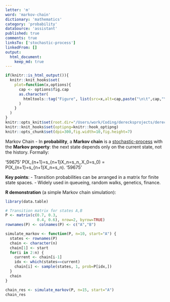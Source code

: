 ```yaml
---
letter: 'm'
word: 'markov-chain'
dictionary: 'mathematics'
category: 'probability'
dataSource: 'assistant'
published: true
comments: true
linksTo: ['stochastic-process']
linkedFrom: []
output:
  html_document:
    keep_md: true
---
```


```r
if(knitr::is_html_output()){
  knitr::knit_hooks$set(
    plot=function(x,options){
      cap <- options$fig.cap
      as.character(
        htmltools::tag("Figure", list(src=x,alt=cap,paste("\n\t",cap,"\n",sep="")))
      )
    }
  )
}
knitr::opts_knit$set(root.dir="/Users/work/Coding/derecksprojects/derecksnotes.com-playground/derecksnotes.com/client/src/app/dictionaries/mathematics/definitions")
knitr::knit_hooks$set(optipng=knitr::hook_optipng)
knitr::opts_chunk$set(dpi=300,fig.width=10,fig.height=7)
```

<a id="markov-chain">Markov Chain</a> - In **probability**, a **Markov chain** is a [stochastic-process](#stochastic-process) with the **Markov property**: the next state depends only on the current state, not the history. Formally:

'59675'
P(X_{n+1}=s_{n+1}\mid X_n=s_n,\dots,X_0=s_0) = P(X_{n+1}=s_{n+1}\mid X_n=s_n).
'59675'

**Key points**:
- Transition probabilities can be arranged in a matrix for finite state spaces.
- Widely used in queueing, random walks, genetics, finance.

**R demonstration** (a simple Markov chain simulation):

```r
library(data.table)

# Transition matrix for states A,B
P <- matrix(c(0.7, 0.3,
              0.4, 0.6), nrow=2, byrow=TRUE)
rownames(P) <- colnames(P) <- c("A","B")

simulate_markov <- function(P, n=10, start="A") {
  states <- rownames(P)
  chain <- character(n)
  chain[1] <- start
  for(i in 2:n) {
    current <- chain[i-1]
    idx <- which(states==current)
    chain[i] <- sample(states, 1, prob=P[idx,])
  }
  chain
}

chain_res <- simulate_markov(P, n=15, start="A")
chain_res
```
